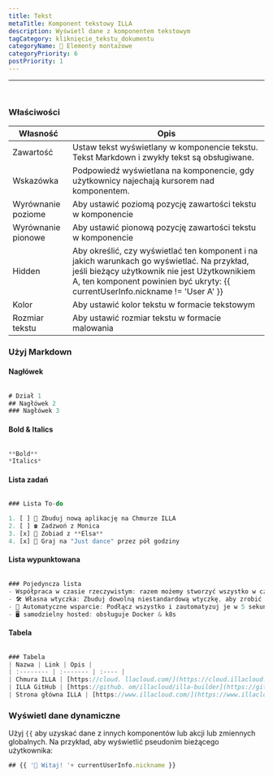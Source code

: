 ```yaml
---
title: Tekst
metaTitle: Komponent tekstowy ILLA
description: Wyświetl dane z komponentem tekstowym
tagCategory: kliknięcie_tekstu_dokumentu
categoryName: 🧬 Elementy montażowe
categoryPriority: 6
postPriority: 1
---
```


* * *

## <Heading hidden>Tekst</Heading>

<img src='https://cdn.illacloud.com/official-website/img/docs/assemble/text1.png' alt="" />

### Właściwości

| Własność           | Opis                                                                                                                                                                                                                          |
| ------------------ | ----------------------------------------------------------------------------------------------------------------------------------------------------------------------------------------------------------------------------- |
| Zawartość          | Ustaw tekst wyświetlany w komponencie tekstu. Tekst Markdown i zwykły tekst są obsługiwane.                                                                                                                                   |
| Wskazówka          | Podpowiedź wyświetlana na komponencie, gdy użytkownicy najechają kursorem nad komponentem.                                                                                                                                    |
| Wyrównanie poziome | Aby ustawić poziomą pozycję zawartości tekstu w komponencie                                                                                                                                                                   |
| Wyrównanie pionowe | Aby ustawić pionową pozycję zawartości tekstu w komponencie                                                                                                                                                                   |
| Hidden             | Aby określić, czy wyświetlać ten komponent i na jakich warunkach go wyświetlać. Na przykład, jeśli bieżący użytkownik nie jest Użytkownikiem A, ten komponent powinien być ukryty: {{ currentUserInfo.nickname != 'User A' }} |
| Kolor              | Aby ustawić kolor tekstu w formacie tekstowym                                                                                                                                                                                 |
| Rozmiar tekstu     | Aby ustawić rozmiar tekstu w formacie malowania                                                                                                                                                                               |

### Użyj Markdown

#### Nagłówek

<img src='https://cdn.illacloud.com/official-website/img/docs/assemble/text2.png' alt="" />

```jsx
# Dział 1
## Nagłówek 2
### Nagłówek 3
```

#### Bold & Italics

<img src='https://cdn.illacloud.com/official-website/img/docs/assemble/text3.png' alt="" />

```jsx
**Bold**
*Italics*
```

#### Lista zadań

<img src='https://cdn.illacloud.com/official-website/img/docs/assemble/text4.png' alt="" />

```jsx
### Lista To-do

1. [ ] 🚀 Zbuduj nową aplikację na Chmurze ILLA
2. [ ] ☎️ Zadzwoń z Monica
3. [x] 🍷 Zobiad z **Elsa**
4. [x] 💃 Graj na "Just dance" przez pół godziny
```

#### Lista wypunktowana

<img src='https://cdn.illacloud.com/official-website/img/docs/assemble/text5.png' alt="" />

```jsx
### Pojedyncza lista
- Współpraca w czasie rzeczywistym: razem możemy stworzyć wszystko w czasie rzeczywistym.
- 🛠️ Własna wtyczka: Zbuduj dowolną niestandardową wtyczkę, aby zrobić to, co chcesz.
- 🤖 Automatyczne wsparcie: Podłącz wszystko i zautomatyzuj je w 5 sekund.
- 🖥️ samodzielny hosted: obsługuje Docker & k8s
```

#### Tabela

<img src='https://cdn.illacloud.com/official-website/img/docs/assemble/text6.png' alt="" />

```jsx
### Tabela
| Nazwa | Link | Opis |
| :-------- | :------- | :---- |
| Chmura ILLA | [https://cloud. llacloud.com/](https://cloud.illacloud.com/) |Build apps on ILLA Cloud|
| ILLA GitHub | [https://github. om/illacloud/illa-builder](https://github.com/illacloud/illa-builder) |Gwiazdka na GitHub|
| Strona główna ILLA | [https://www.illacloud.com/](https://www.illacloud.com/) |Strona oficera ILLA
```

### Wyświetl dane dynamiczne

Użyj `{{` aby uzyskać dane z innych komponentów lub akcji lub zmiennych globalnych. Na przykład, aby wyświetlić pseudonim bieżącego użytkownika:

```jsx
## {{ '👋 Witaj! '+ currentUserInfo.nickname }}
```
